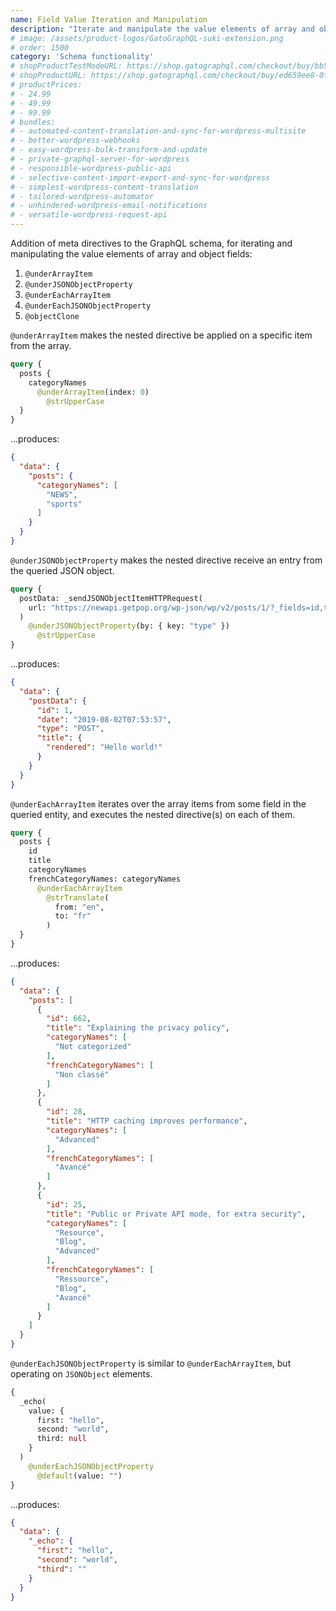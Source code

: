 ```yaml
---
name: Field Value Iteration and Manipulation
description: "Iterate and manipulate the value elements of array and object fields."
# image: /assets/product-logos/GatoGraphQL-suki-extension.png
# order: 1500
category: 'Schema functionality'
# shopProductTestModeURL: https://shop.gatographql.com/checkout/buy/bb573e62-b274-464c-b01e-7817761ec47b
# shopProductURL: https://shop.gatographql.com/checkout/buy/ed659ee8-0f32-4741-a683-76f0b61b183d
# productPrices:
# - 24.99
# - 49.99
# - 99.99
# bundles:
# - automated-content-translation-and-sync-for-wordpress-multisite
# - better-wordpress-webhooks
# - easy-wordpress-bulk-transform-and-update
# - private-graphql-server-for-wordpress
# - responsible-wordpress-public-api
# - selective-content-import-export-and-sync-for-wordpress
# - simplest-wordpress-content-translation
# - tailored-wordpress-automator
# - unhindered-wordpress-email-notifications
# - versatile-wordpress-request-api
---
```


Addition of meta directives to the GraphQL schema, for iterating and manipulating the value elements of array and object fields:

1. `@underArrayItem`
2. `@underJSONObjectProperty`
3. `@underEachArrayItem`
4. `@underEachJSONObjectProperty`
5. `@objectClone`

`@underArrayItem` makes the nested directive be applied on a specific item from the array.

```graphql
query {
  posts {
    categoryNames
      @underArrayItem(index: 0)
        @strUpperCase
  }
}
```

...produces:

```json
{
  "data": {
    "posts": {
      "categoryNames": [
        "NEWS",
        "sports"
      ]
    }
  }
}
```

`@underJSONObjectProperty` makes the nested directive receive an entry from the queried JSON object.

```graphql
query {
  postData: _sendJSONObjectItemHTTPRequest(
    url: "https://newapi.getpop.org/wp-json/wp/v2/posts/1/?_fields=id,type,title,date"
  )
    @underJSONObjectProperty(by: { key: "type" })
      @strUpperCase
}
```

...produces:

```json
{
  "data": {
    "postData": {
      "id": 1,
      "date": "2019-08-02T07:53:57",
      "type": "POST",
      "title": {
        "rendered": "Hello world!"
      }
    }
  }
}
```

`@underEachArrayItem` iterates over the array items from some field in the queried entity, and executes the nested directive(s) on each of them.

```graphql
query {
  posts {
    id
    title
    categoryNames
    frenchCategoryNames: categoryNames
      @underEachArrayItem
        @strTranslate(
          from: "en",
          to: "fr"
        )
  }
}
```

...produces:

```json
{
  "data": {
    "posts": [
      {
        "id": 662,
        "title": "Explaining the privacy policy",
        "categoryNames": [
          "Not categorized"
        ],
        "frenchCategoryNames": [
          "Non classé"
        ]
      },
      {
        "id": 28,
        "title": "HTTP caching improves performance",
        "categoryNames": [
          "Advanced"
        ],
        "frenchCategoryNames": [
          "Avancé"
        ]
      },
      {
        "id": 25,
        "title": "Public or Private API mode, for extra security",
        "categoryNames": [
          "Resource",
          "Blog",
          "Advanced"
        ],
        "frenchCategoryNames": [
          "Ressource",
          "Blog",
          "Avancé"
        ]
      }
    ]
  }
}
```

`@underEachJSONObjectProperty` is similar to `@underEachArrayItem`, but operating on `JSONObject` elements.

```graphql
{
  _echo(
    value: {
      first: "hello",
      second: "world",
      third: null
    }
  )
    @underEachJSONObjectProperty
      @default(value: "")
}
```

...produces:

```json
{
  "data": {
    "_echo": {
      "first": "hello",
      "second": "world",
      "third": ""
    }
  }
}
```
